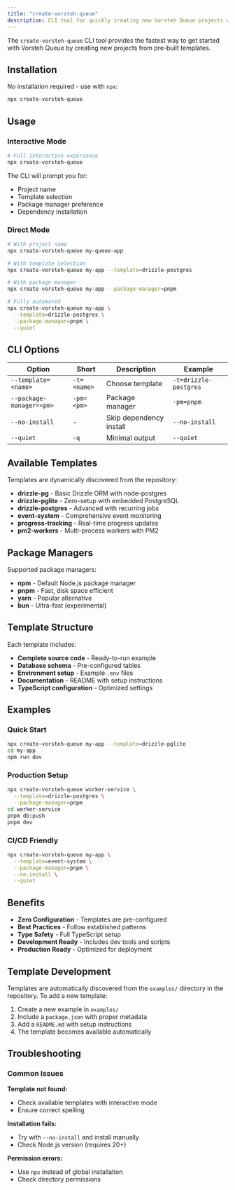 ```yaml
---
title: "create-vorsteh-queue"
description: CLI tool for quickly creating new Vorsteh Queue projects with pre-configured templates.
---
```


The `create-vorsteh-queue` CLI tool provides the fastest way to get started with Vorsteh Queue by creating new projects from pre-built templates.

## Installation

No installation required - use with `npx`:

```bash
npx create-vorsteh-queue
```

## Usage

### Interactive Mode

```bash
# Full interactive experience
npx create-vorsteh-queue
```

The CLI will prompt you for:
- Project name
- Template selection
- Package manager preference
- Dependency installation

### Direct Mode

```bash
# With project name
npx create-vorsteh-queue my-queue-app

# With template selection
npx create-vorsteh-queue my-app --template=drizzle-postgres

# With package manager
npx create-vorsteh-queue my-app --package-manager=pnpm

# Fully automated
npx create-vorsteh-queue my-app \
  --template=drizzle-postgres \
  --package-manager=pnpm \
  --quiet
```

## CLI Options

| Option | Short | Description | Example |
|--------|-------|-------------|---------|
| `--template=<name>` | `-t=<name>` | Choose template | `-t=drizzle-postgres` |
| `--package-manager=<pm>` | `-pm=<pm>` | Package manager | `-pm=pnpm` |
| `--no-install` | - | Skip dependency install | `--no-install` |
| `--quiet` | `-q` | Minimal output | `--quiet` |

## Available Templates

Templates are dynamically discovered from the repository:

- **drizzle-pg** - Basic Drizzle ORM with node-postgres
- **drizzle-pglite** - Zero-setup with embedded PostgreSQL
- **drizzle-postgres** - Advanced with recurring jobs
- **event-system** - Comprehensive event monitoring
- **progress-tracking** - Real-time progress updates
- **pm2-workers** - Multi-process workers with PM2

## Package Managers

Supported package managers:

- **npm** - Default Node.js package manager
- **pnpm** - Fast, disk space efficient
- **yarn** - Popular alternative
- **bun** - Ultra-fast (experimental)

## Template Structure

Each template includes:

- **Complete source code** - Ready-to-run example
- **Database schema** - Pre-configured tables
- **Environment setup** - Example `.env` files
- **Documentation** - README with setup instructions
- **TypeScript configuration** - Optimized settings

## Examples

### Quick Start
```bash
npx create-vorsteh-queue my-app --template=drizzle-pglite
cd my-app
npm run dev
```

### Production Setup
```bash
npx create-vorsteh-queue worker-service \
  --template=drizzle-postgres \
  --package-manager=pnpm
cd worker-service
pnpm db:push
pnpm dev
```

### CI/CD Friendly
```bash
npx create-vorsteh-queue my-app \
  --template=event-system \
  --package-manager=pnpm \
  --no-install \
  --quiet
```

## Benefits

- **Zero Configuration** - Templates are pre-configured
- **Best Practices** - Follow established patterns
- **Type Safety** - Full TypeScript setup
- **Development Ready** - Includes dev tools and scripts
- **Production Ready** - Optimized for deployment

## Template Development

Templates are automatically discovered from the `examples/` directory in the repository. To add a new template:

1. Create a new example in `examples/`
2. Include a `package.json` with proper metadata
3. Add a `README.md` with setup instructions
4. The template becomes available automatically

## Troubleshooting

### Common Issues

**Template not found:**
- Check available templates with interactive mode
- Ensure correct spelling

**Installation fails:**
- Try with `--no-install` and install manually
- Check Node.js version (requires 20+)

**Permission errors:**
- Use `npx` instead of global installation
- Check directory permissions